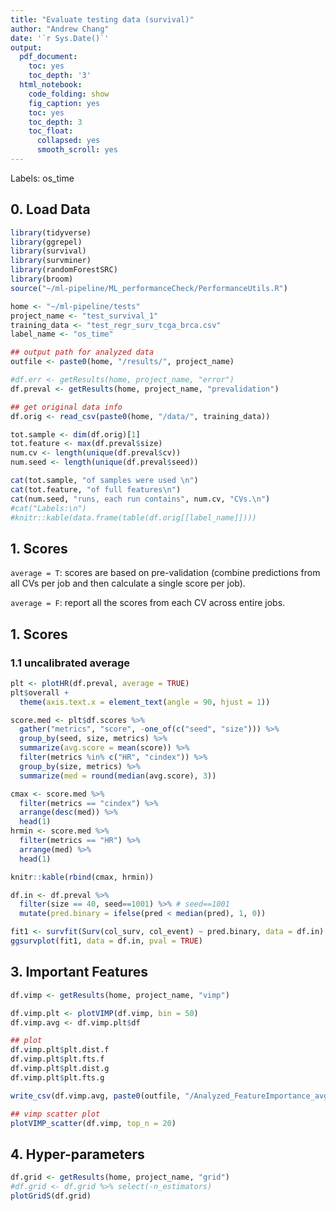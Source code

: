 ```yaml
---
title: "Evaluate testing data (survival)"
author: "Andrew Chang"
date: '`r Sys.Date()`'
output:
  pdf_document:
    toc: yes
    toc_depth: '3'
  html_notebook:
    code_folding: show
    fig_caption: yes
    toc: yes
    toc_depth: 3
    toc_float:
      collapsed: yes
      smooth_scroll: yes
---
```


Labels: os_time


## 0. Load Data
```r
library(tidyverse)
library(ggrepel)
library(survival)
library(survminer)
library(randomForestSRC)
library(broom)
source("~/ml-pipeline/ML_performanceCheck/PerformanceUtils.R")

home <- "~/ml-pipeline/tests"
project_name <- "test_survival_1"
training_data <- "test_regr_surv_tcga_brca.csv"
label_name <- "os_time"

## output path for analyzed data
outfile <- paste0(home, "/results/", project_name)
```

```r
#df.err <- getResults(home, project_name, "error")
df.preval <- getResults(home, project_name, "prevalidation")

## get original data info
df.orig <- read_csv(paste0(home, "/data/", training_data))

tot.sample <- dim(df.orig)[1]
tot.feature <- max(df.preval$size)
num.cv <- length(unique(df.preval$cv))
num.seed <- length(unique(df.preval$seed))

cat(tot.sample, "of samples were used \n")
cat(tot.feature, "of full features\n")
cat(num.seed, "runs, each run contains", num.cv, "CVs.\n")
#cat("Labels:\n")
#knitr::kable(data.frame(table(df.orig[[label_name]])))
```


## 1. Scores

`average = T`: scores are based on pre-validation (combine predictions from all CVs per job and then calculate a single score per job). 

`average = F`: report all the scores from each CV across entire jobs. 

## 1. Scores

### 1.1 uncalibrated average

```r
plt <- plotHR(df.preval, average = TRUE)
plt$overall +
  theme(axis.text.x = element_text(angle = 90, hjust = 1))
```

```r
score.med <- plt$df.scores %>% 
  gather("metrics", "score", -one_of(c("seed", "size"))) %>% 
  group_by(seed, size, metrics) %>% 
  summarize(avg.score = mean(score)) %>% 
  filter(metrics %in% c("HR", "cindex")) %>% 
  group_by(size, metrics) %>% 
  summarize(med = round(median(avg.score), 3)) 

cmax <- score.med %>% 
  filter(metrics == "cindex") %>% 
  arrange(desc(med)) %>% 
  head(1)
hrmin <- score.med %>% 
  filter(metrics == "HR") %>% 
  arrange(med) %>% 
  head(1)

knitr::kable(rbind(cmax, hrmin))
```

```r
df.in <- df.preval %>% 
  filter(size == 40, seed==1001) %>% # seed==1001
  mutate(pred.binary = ifelse(pred < median(pred), 1, 0))

fit1 <- survfit(Surv(col_surv, col_event) ~ pred.binary, data = df.in)
ggsurvplot(fit1, data = df.in, pval = TRUE)
```

## 3. Important Features

```r
df.vimp <- getResults(home, project_name, "vimp")

df.vimp.plt <- plotVIMP(df.vimp, bin = 50)
df.vimp.avg <- df.vimp.plt$df

## plot
df.vimp.plt$plt.dist.f
df.vimp.plt$plt.fts.f
df.vimp.plt$plt.dist.g
df.vimp.plt$plt.fts.g

write_csv(df.vimp.avg, paste0(outfile, "/Analyzed_FeatureImportance_avg.csv"))
```

```r
## vimp scatter plot
plotVIMP_scatter(df.vimp, top_n = 20)
```


## 4. Hyper-parameters

```r
df.grid <- getResults(home, project_name, "grid")
#df.grid <- df.grid %>% select(-n_estimators)
plotGridS(df.grid)
```





